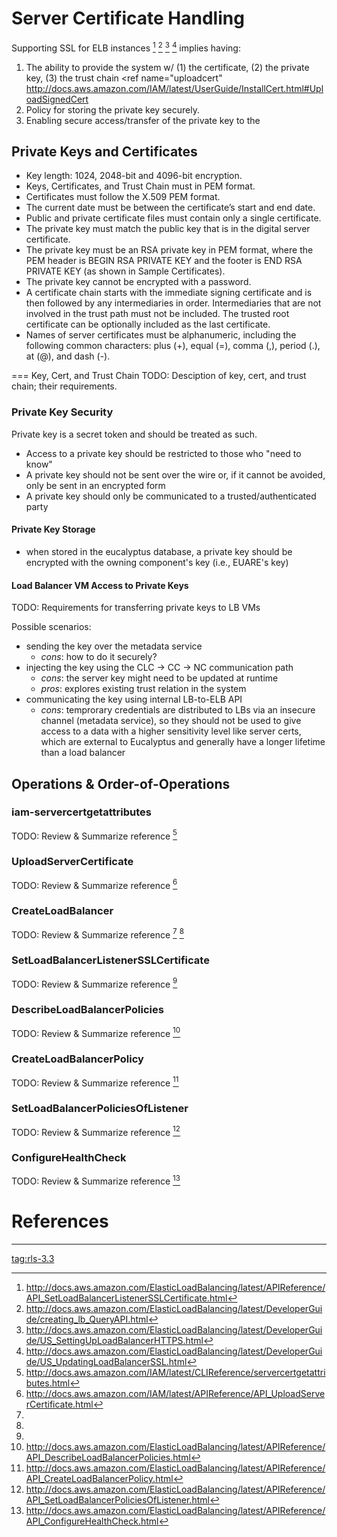 = Server Certificate Handling =
Supporting SSL for ELB instances <ref name="elbsetcert">http://docs.aws.amazon.com/ElasticLoadBalancing/latest/APIReference/API_SetLoadBalancerListenerSSLCertificate.html</ref> 
<ref name="elbcreating">http://docs.aws.amazon.com/ElasticLoadBalancing/latest/DeveloperGuide/creating_lb_QueryAPI.html</ref> 
<ref name="elbcreatelbcert">http://docs.aws.amazon.com/ElasticLoadBalancing/latest/DeveloperGuide/US_SettingUpLoadBalancerHTTPS.html</ref> 
<ref name="elbupdatecert">http://docs.aws.amazon.com/ElasticLoadBalancing/latest/DeveloperGuide/US_UpdatingLoadBalancerSSL.html</ref> implies having:

# The ability to provide the system w/ (1) the certificate, (2) the private key, (3) the trust chain <ref name="uploadcert" http://docs.aws.amazon.com/IAM/latest/UserGuide/InstallCert.html#UploadSignedCert</ref>
# Policy for storing the private key securely.
# Enabling secure access/transfer of the private key to the 

== Private Keys and Certificates ==
* Key length: 1024, 2048-bit and 4096-bit encryption.
* Keys, Certificates, and Trust Chain must in PEM format.
* Certificates must follow the X.509 PEM format.
* The current date must be between the certificate’s start and end date.
* Public and private certificate files must contain only a single certificate.
* The private key must match the public key that is in the digital server certificate.
* The private key must be an RSA private key in PEM format, where the PEM header is BEGIN RSA PRIVATE KEY and the footer is END RSA PRIVATE KEY (as shown in Sample Certificates).
* The private key cannot be encrypted with a password.
* A certificate chain starts with the immediate signing certificate and is then followed by any intermediaries in order. Intermediaries that are not involved in the trust path must not be included. The trusted root certificate can be optionally included as the last certificate.
* Names of server certificates must be alphanumeric, including the following common characters: plus (+), equal (=), comma (,), period (.), at (@), and dash (-).

=== Key, Cert, and Trust Chain 
TODO:  Desciption of key, cert, and trust chain; their requirements.

=== Private Key Security ===
Private key is a secret token and should be treated as such.
* Access to a private key should be restricted to those who "need to know" 
* A private key should not be sent over the wire or, if it cannot be avoided, only be sent in an encrypted form
* A private key should only be communicated to a trusted/authenticated party

==== Private Key Storage ====
* when stored in the eucalyptus database, a private key should be encrypted with the owning component's key (i.e., EUARE's key)

==== Load Balancer VM Access to Private Keys ====
TODO:  Requirements for transferring private keys to LB VMs

Possible scenarios:
* sending the key over the metadata service
** ''cons'': how to do it securely? 
* injecting the key using the CLC -> CC -> NC communication path
** ''cons'': the server key might need to be updated at runtime
** ''pros'': explores existing trust relation in the system
* communicating the key using internal LB-to-ELB API
** ''cons'': temprorary credentials are distributed to LBs via an insecure channel (metadata service), so they should not be used to give access to a data with a higher sensitivity level like server certs, which are external to Eucalyptus and generally have a longer lifetime than a load balancer 


== Operations & Order-of-Operations ==

=== iam-servercertgetattributes ===
TODO:  Review & Summarize reference <ref name="iamcertattr">http://docs.aws.amazon.com/IAM/latest/CLIReference/servercertgetattributes.html</ref>

=== UploadServerCertificate ===
TODO:  Review & Summarize reference <ref name="iamcertupload">http://docs.aws.amazon.com/IAM/latest/APIReference/API_UploadServerCertificate.html</ref>

=== CreateLoadBalancer ===
TODO:  Review & Summarize reference <ref name="elbcreatecert"/> <ref name="elbcreating"/>

=== SetLoadBalancerListenerSSLCertificate ===
TODO:  Review & Summarize reference <ref name="elbupdatecert"/>

=== DescribeLoadBalancerPolicies ===
TODO:  Review & Summarize reference <ref name="elbdescribepolicies">http://docs.aws.amazon.com/ElasticLoadBalancing/latest/APIReference/API_DescribeLoadBalancerPolicies.html</ref>

=== CreateLoadBalancerPolicy ===
TODO:  Review & Summarize reference <ref name="elbdescribepolicies">http://docs.aws.amazon.com/ElasticLoadBalancing/latest/APIReference/API_CreateLoadBalancerPolicy.html</ref>

=== SetLoadBalancerPoliciesOfListener ===
TODO:  Review & Summarize reference <ref name="elbdescribepolicies">http://docs.aws.amazon.com/ElasticLoadBalancing/latest/APIReference/API_SetLoadBalancerPoliciesOfListener.html</ref>

=== ConfigureHealthCheck ===
TODO:  Review & Summarize reference <ref name="elbdescribepolicies">http://docs.aws.amazon.com/ElasticLoadBalancing/latest/APIReference/API_ConfigureHealthCheck.html</ref>


= References =
<references />

----
[[tag:rls-3.3]]
